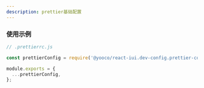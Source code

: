 ```yaml
---
description: prettier基础配置
---
```


### 使用示例

```js
// .prettierrc.js

const prettierConfig = require('@yooco/react-iui.dev-config.prettier-config-base');

module.exports = {
  ...prettierConfig,
};
```
